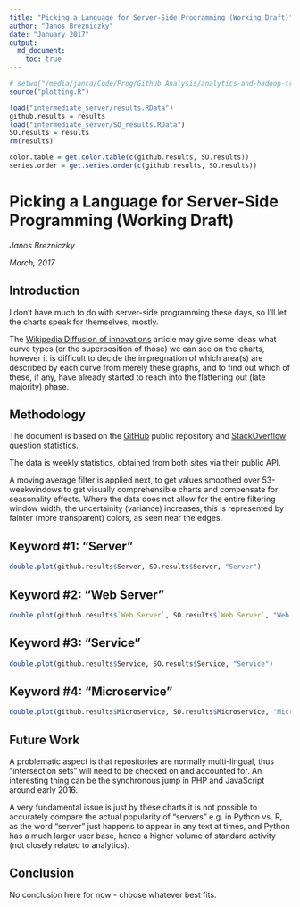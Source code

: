 ```yaml
---
title: "Picking a Language for Server-Side Programming (Working Draft)"
author: "Janos Brezniczky"
date: "January 2017"
output:
  md_document:
    toc: true
---
```


```r
# setwd("/media/janca/Code/Prog/Github Analysis/analytics-and-hadoop-trends/github-trends/")
source("plotting.R")

load("intermediate_server/results.RData")
github.results = results
load("intermediate_server/SO_results.RData")
SO.results = results
rm(results)

color.table = get.color.table(c(github.results, SO.results))
series.order = get.series.order(c(github.results, SO.results))
```

# Picking a Language for Server-Side Programming (Working Draft)

_Janos Brezniczky_

_March, 2017_

## Introduction

I don't have much to do with server-side programming these days, so I'll
let the charts speak for themselves, mostly.

The [Wikipedia Diffusion of
innovations](https://en.wikipedia.org/wiki/Diffusion_of_innovations)
article may give some ideas what curve types (or the superposition of those)
we can see on the charts, however it is difficult to decide the impregnation 
of which area(s) are described by each curve from merely these graphs, 
and to find out which of these, if any, have already started to reach 
into the flattening out (late majority) phase.

## Methodology

The document is based on the [GitHub](http://github.com) public
repository and [StackOverflow](http://stackoverflow.com) question 
statistics.

The data is weekly statistics, obtained from both sites via their public API.

A moving average filter is applied next, to get values smoothed 
over 53-weekwindows to get visually comprehensible charts and 
compensate for seasonality effects. Where the data does not 
allow for the entire filtering window width, the uncertainity (variance)
increases, this is represented by fainter (more transparent) colors, 
as seen near the edges.

## Keyword #1: "Server"

```r
double.plot(github.results$Server, SO.results$Server, "Server")
```

## Keyword #2: "Web Server"

```r
double.plot(github.results$`Web Server`, SO.results$`Web Server`, "Web Server")
```

## Keyword #3: "Service"

```r
double.plot(github.results$Service, SO.results$Service, "Service")
```

## Keyword #4: "Microservice"

```r
double.plot(github.results$Microservice, SO.results$Microservice, "Microservice")
```

## Future Work

A problematic aspect is that repositories are normally multi-lingual, thus "intersection sets" will need to be checked on and accounted for.
An interesting thing can be the synchronous jump in PHP and JavaScript around early 2016.

A very fundamental issue is just by these charts it is not possible to accurately compare the actual popularity of "servers" e.g. in Python vs. R, as the word "server" just happens to appear in any text at times, and Python has a much larger user base, hence a higher volume of standard activity (not closely related to analytics).

## Conclusion

No conclusion here for now - choose whatever best fits.
